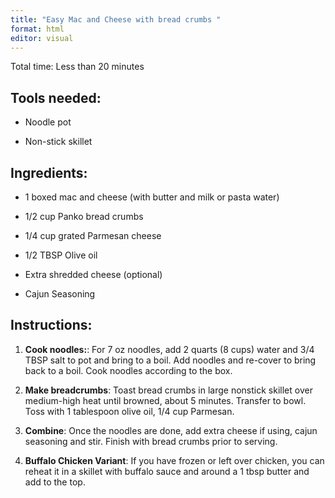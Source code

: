 ```yaml
---
title: "Easy Mac and Cheese with bread crumbs "
format: html
editor: visual
---
```


Total time: Less than 20 minutes

## Tools needed:

 - Noodle pot

 - Non-stick skillet 
 
## Ingredients:

- 1 boxed mac and cheese (with butter and milk or pasta water)

- 1/2 cup Panko bread crumbs 

- 1/4 cup grated Parmesan cheese

- 1/2 TBSP Olive oil

- Extra shredded cheese (optional)

- Cajun Seasoning

## Instructions:

1.  **Cook noodles:**: For 7 oz noodles, add 2 quarts (8 cups) water and 3/4 TBSP salt to pot and bring to a boil. Add noodles and re-cover to bring back to a boil. Cook noodles according to the box. 

2. **Make breadcrumbs**: Toast bread crumbs in large nonstick skillet over medium-high heat until browned, about 5 minutes. Transfer to bowl. Toss with 1 tablespoon olive oil, 1/4 cup Parmesan. 

3. **Combine**: Once the noodles are done, add extra cheese if using, cajun seasoning and stir. Finish with bread crumbs prior to serving. 

4. **Buffalo Chicken Variant**: If you have frozen or left over chicken, you can reheat it in a skillet with buffalo sauce and around a 1 tbsp butter and add to the top.
